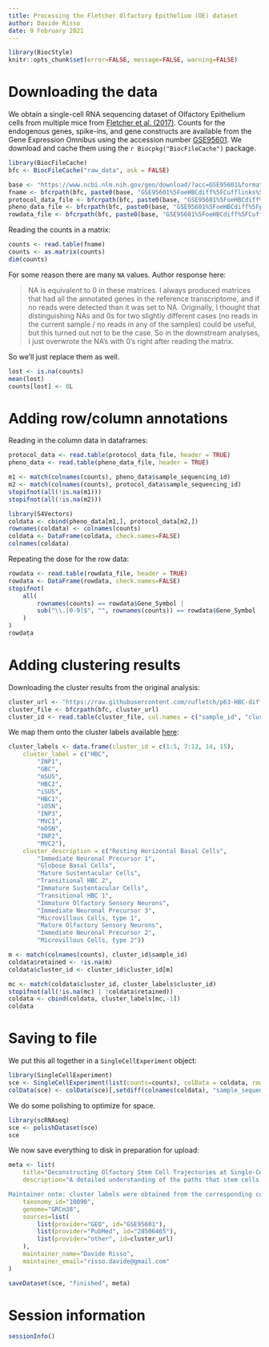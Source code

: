 ```yaml
---
title: Processing the Fletcher Olfactory Epithelium (OE) dataset
author: Davide Risso
date: 9 February 2021
---
```


```r
library(BiocStyle)
knitr::opts_chunk$set(error=FALSE, message=FALSE, warning=FALSE)
```

# Downloading the data

We obtain a single-cell RNA sequencing dataset of Olfactory Epithelium cells from multiple mice from [Fletcher et al. (2017)](https://doi.org/10.1016/j.stem.2017.04.003).
Counts for the endogenous genes, spike-ins, and gene constructs are available from the Gene Expression Omnibus using the accession number [GSE95601](https://www.ncbi.nlm.nih.gov/geo/query/acc.cgi?acc=GSE95601).
We download and cache them using the `r Biocpkg("BiocFileCache")` package.

```r
library(BiocFileCache)
bfc <- BiocFileCache("raw_data", ask = FALSE)

base <- "https://www.ncbi.nlm.nih.gov/geo/download/?acc=GSE95601&format=file&file="
fname <- bfcrpath(bfc, paste0(base, "GSE95601%5FoeHBCdiff%5FCufflinks%5FeSet%5Fcounts%5Ftable%2Etxt%2Egz"))
protocol_data_file <- bfcrpath(bfc, paste0(base, "GSE95601%5FoeHBCdiff%5FCufflinks%5FeSet%5FprotocolData%2Etxt%2Egz"))
pheno_data_file <- bfcrpath(bfc, paste0(base, "GSE95601%5FoeHBCdiff%5FphenoData%2Etxt%2Egz"))
rowdata_file <- bfcrpath(bfc, paste0(base, "GSE95601%5FoeHBCdiff%5FCufflinks%5FeSet%5FfeatureData%2Etxt%2Egz"))
```

Reading the counts in a matrix:

```r
counts <- read.table(fname)
counts <- as.matrix(counts)
dim(counts)
```

For some reason there are many `NA` values. 
Author response here:

> NA is equivalent to 0 in these matrices. I always produced matrices that had all the annotated genes in the reference transcriptome, and if no reads were detected than it was set to NA. Originally, I thought that distinguishing NAs and 0s for two slightly different cases (no reads in the current sample / no reads in any of the samples) could be useful, but this turned out not to be the case. So in the downstream analyses, I just overwrote the NA's with 0's right after reading the matrix.

So we'll just replace them as well.

```r
lost <- is.na(counts)
mean(lost)
counts[lost] <- 0L
```

# Adding row/column annotations

Reading in the column data in dataframes:

```r
protocol_data <- read.table(protocol_data_file, header = TRUE)
pheno_data <- read.table(pheno_data_file, header = TRUE)

m1 <- match(colnames(counts), pheno_data$sample_sequencing_id)
m2 <- match(colnames(counts), protocol_data$sample_sequencing_id)
stopifnot(all(!is.na(m1)))
stopifnot(all(!is.na(m2)))

library(S4Vectors)
coldata <- cbind(pheno_data[m1,], protocol_data[m2,])
rownames(coldata) <- colnames(counts)
coldata <- DataFrame(coldata, check.names=FALSE)
colnames(coldata)
```

Repeating the dose for the row data:

```r
rowdata <- read.table(rowdata_file, header = TRUE)
rowdata <- DataFrame(rowdata, check.names=FALSE)
stopifnot(
    all(
        rownames(counts) == rowdata$Gene_Symbol |
        sub("\\.[0-9]$", "", rownames(counts)) == rowdata$Gene_Symbol
    )
)
rowdata
```

# Adding clustering results

Downloading the cluster results from the original analysis:

```r
cluster_url <- "https://raw.githubusercontent.com/rufletch/p63-HBC-diff/master/ref/oeHBCdiff_clusterLabels.txt"
cluster_file <- bfcrpath(bfc, cluster_url)
cluster_id <- read.table(cluster_file, col.names = c("sample_id", "cluster_id"))
```

We map them onto the cluster labels available [here](https://raw.githubusercontent.com/rufletch/p63-HBC-diff/master/ref/clusterKey.md):

```r
cluster_labels <- data.frame(cluster_id = c(1:5, 7:12, 14, 15),
    cluster_label = c("HBC", 
        "INP1", 
        "GBC", 
        "mSUS", 
        "HBC2", 
        "iSUS", 
        "HBC1", 
        "iOSN", 
        "INP3", 
        "MVC1", 
        "mOSN", 
        "INP2", 
        "MVC2"),
    cluster_description = c("Resting Horizontal Basal Cells", 
        "Immediate Neuronal Precursor 1", 
        "Globose Basal Cells", 
        "Mature Sustentacular Cells", 
        "Transitional HBC 2", 
        "Immature Sustentacular Cells", 
        "Transitional HBC 1", 
        "Immature Olfactory Sensory Neurons", 
        "Immediate Neuronal Precursor 3", 
        "Microvillous Cells, type 1", 
        "Mature Olfactory Sensory Neurons", 
        "Immediate Neuronal Precursor 2", 
        "Microvillous Cells, type 2"))

m <- match(colnames(counts), cluster_id$sample_id)
coldata$retained <- !is.na(m)
coldata$cluster_id <- cluster_id$cluster_id[m]

mc <- match(coldata$cluster_id, cluster_labels$cluster_id)
stopifnot(all(!is.na(mc) | !coldata$retained))
coldata <- cbind(coldata, cluster_labels[mc,-1])
coldata
```

# Saving to file 

We put this all together in a `SingleCellExperiment` object:

```r
library(SingleCellExperiment)
sce <- SingleCellExperiment(list(counts=counts), colData = coldata, rowData = rowdata)
colData(sce) <- colData(sce)[,setdiff(colnames(coldata), "sample_sequencing_id")] # redundant with column names.
```

We do some polishing to optimize for space.

```r
library(scRNAseq)
sce <- polishDataset(sce)
sce
```

We now save everything to disk in preparation for upload:

```r
meta <- list(
    title="Deconstructing Olfactory Stem Cell Trajectories at Single-Cell Resolution",
    description="A detailed understanding of the paths that stem cells traverse to generate mature progeny is vital for elucidating the mechanisms governing cell fate decisions and tissue homeostasis. Adult stem cells maintain and regenerate multiple mature cell lineages in the olfactory epithelium. Here we integrate single-cell RNA sequencing and robust statistical analyses with in vivo lineage tracing to define a detailed map of the postnatal olfactory epithelium, revealing cell fate potentials and branchpoints in olfactory stem cell lineage trajectories. Olfactory stem cells produce support cells via direct fate conversion in the absence of cell division, and their multipotency at the population level reflects collective unipotent cell fate decisions by single stem cells. We further demonstrate that Wnt signaling regulates stem cell fate by promoting neuronal fate choices. This integrated approach reveals the mechanisms guiding olfactory lineage trajectories and provides a model for deconstructing similar hierarchies in other stem cell niches.

Maintainer note: cluster labels were obtained from the corresponding code repository on GitHub. Only a subset of cells were used for clustering and thus have these labels; these are indicated as such via the `retained` column.",
    taxonomy_id="10090",
    genome="GRCm38",
    sources=list(
        list(provider="GEO", id="GSE95601"),
        list(provider="PubMed", id="28506465"),
        list(provider="other", id=cluster_url)
    ),
    maintainer_name="Davide Risso",
    maintainer_email="risso.davide@gmail.com"
)

saveDataset(sce, "finished", meta)
```

# Session information {-}

```r
sessionInfo()
```
